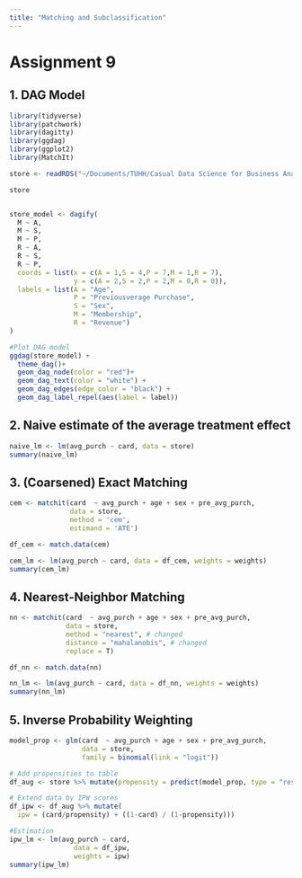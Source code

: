 ```yaml
---
title: "Matching and Subclassification"
---
```


# Assignment 9

## 1. DAG Model

```r
library(tidyverse)
library(patchwork)
library(dagitty)
library(ggdag)
library(ggplot2)
library(MatchIt)

store <- readRDS("~/Documents/TUHH/Casual Data Science for Business Analytics/Causal_Data_Science_Data/membership.rds")

store


store_model <- dagify(
  M ~ A,
  M ~ S,
  M ~ P,
  R ~ A,
  R ~ S,
  R ~ P,
  coords = list(x = c(A = 1,S = 4,P = 7,M = 1,R = 7),
                y = c(A = 2,S = 2,P = 2,M = 0,R = 0)),
  labels = list(A = "Age",
                P = "Previousverage Purchase",
                S = "Sex",
                M = "Membership",
                R = "Revenue")
)

#Plot DAG model
ggdag(store_model) +
  theme_dag()+
  geom_dag_node(color = "red")+
  geom_dag_text(color = "white") +
  geom_dag_edges(edge_color = "black") +
  geom_dag_label_repel(aes(label = label))

```

## 2. Naive estimate of the average treatment effect

```r
naive_lm <- lm(avg_purch ~ card, data = store)
summary(naive_lm)
```

## 3. (Coarsened) Exact Matching

```r
cem <- matchit(card  ~ avg_purch + age + sex + pre_avg_purch,
               data = store, 
               method = 'cem', 
               estimand = 'ATE')

df_cem <- match.data(cem)

cem_lm <- lm(avg_purch ~ card, data = df_cem, weights = weights)
summary(cem_lm)
```

## 4. Nearest-Neighbor Matching

```r
nn <- matchit(card  ~ avg_purch + age + sex + pre_avg_purch,
              data = store,
              method = "nearest", # changed
              distance = "mahalanobis", # changed
              replace = T)

df_nn <- match.data(nn)

nn_lm <- lm(avg_purch ~ card, data = df_nn, weights = weights)
summary(nn_lm)
```

## 5. Inverse Probability Weighting

```r
model_prop <- glm(card  ~ avg_purch + age + sex + pre_avg_purch,
                  data = store,
                  family = binomial(link = "logit"))

# Add propensities to table
df_aug <- store %>% mutate(propensity = predict(model_prop, type = "response"))

# Extend data by IPW scores
df_ipw <- df_aug %>% mutate(
  ipw = (card/propensity) + ((1-card) / (1-propensity)))

#Estimation
ipw_lm <- lm(avg_purch ~ card,
                data = df_ipw, 
                weights = ipw)
summary(ipw_lm)
```